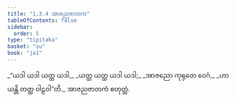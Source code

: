 ```yaml
---
title: "1.3.4 အာဇညဇာတက"
tableOfContents: false
sidebar:
  order: 5
type: "tipitaka"
basket: "su"
book: "ja1"
---
```



<DynamicBreadcrumb />

<Division number="24" book="ja1">

<Paragraph number="52" type="verses" book="ja1">
_“ယဒါ ယဒါ ယတ္ထ ယဒါ,_  
_ယတ္ထ ယတ္ထ ယဒါ ယဒါ;_  
_အာဇညော ကုရုတေ ဝေဂံ,_  
_ဟာယန္တိ တတ္ထ ဝါဠဝါ”တိ._  


</Paragraph>
</Division>

<Paragraph number="53" type="center" book="ja1">
အာဇညဇာတကံ စတုတ္ထံ.
</Paragraph>